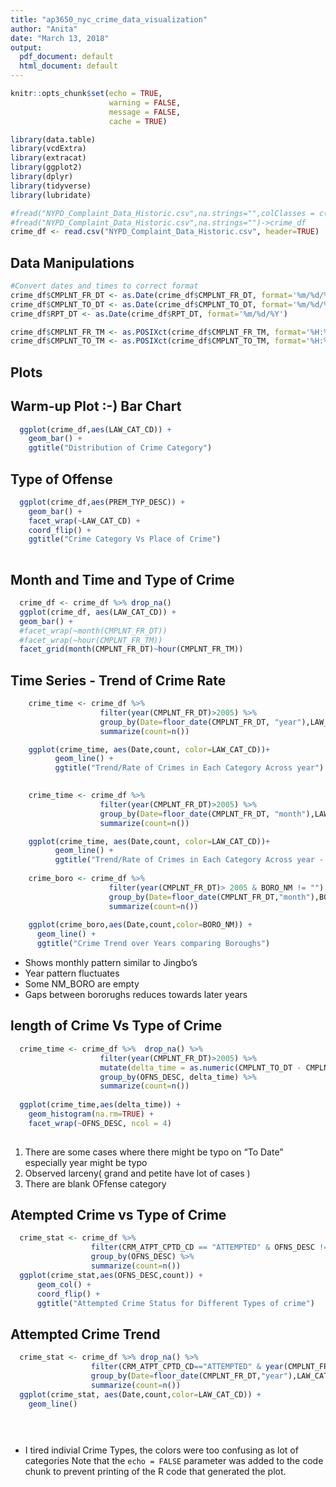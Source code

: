 ```yaml
---
title: "ap3650_nyc_crime_data_visualization"
author: "Anita"
date: "March 13, 2018"
output:
  pdf_document: default
  html_document: default
---
```


```r
knitr::opts_chunk$set(echo = TRUE,
                      warning = FALSE,
                      message = FALSE, 
                      cache = TRUE)
```


```r
library(data.table)
library(vcdExtra)
library(extracat)
library(ggplot2)
library(dplyr)
library(tidyverse)
library(lubridate)

#fread("NYPD_Complaint_Data_Historic.csv",na.strings="",colClasses = c(PARKS_NM="c",HADEVELOPT="c"))->crime_df
#fread("NYPD_Complaint_Data_Historic.csv",na.strings="")->crime_df
crime_df <- read.csv("NYPD_Complaint_Data_Historic.csv", header=TRUE)
```

## Data Manipulations


```r

#Convert dates and times to correct format
crime_df$CMPLNT_FR_DT <- as.Date(crime_df$CMPLNT_FR_DT, format='%m/%d/%Y')
crime_df$CMPLNT_TO_DT <- as.Date(crime_df$CMPLNT_TO_DT, format='%m/%d/%Y')
crime_df$RPT_DT <- as.Date(crime_df$RPT_DT, format='%m/%d/%Y')

crime_df$CMPLNT_FR_TM <- as.POSIXct(crime_df$CMPLNT_FR_TM, format='%H:%M:%S')
crime_df$CMPLNT_TO_TM <- as.POSIXct(crime_df$CMPLNT_TO_TM, format='%H:%M:%S')

```
## Plots  
## Warm-up Plot :-) Bar Chart 
```r
  ggplot(crime_df,aes(LAW_CAT_CD)) +
    geom_bar() +
    ggtitle("Distribution of Crime Category")
```  

## Type of Offense  

```r
  ggplot(crime_df,aes(PREM_TYP_DESC)) +
    geom_bar() +
    facet_wrap(~LAW_CAT_CD) +
    coord_flip() + 
    ggtitle("Crime Category Vs Place of Crime")
  

```

## Month and Time and Type of Crime

```r
  crime_df <- crime_df %>% drop_na()
  ggplot(crime_df, aes(LAW_CAT_CD)) +
  geom_bar() +
  #facet_wrap(~month(CMPLNT_FR_DT))
  #facet_wrap(~hour(CMPLNT_FR_TM))
  facet_grid(month(CMPLNT_FR_DT)~hour(CMPLNT_FR_TM))

```

## Time Series - Trend of Crime Rate 
```r
    crime_time <- crime_df %>%
                    filter(year(CMPLNT_FR_DT)>2005) %>%
                    group_by(Date=floor_date(CMPLNT_FR_DT, "year"),LAW_CAT_CD) %>%
                    summarize(count=n())

    ggplot(crime_time, aes(Date,count, color=LAW_CAT_CD))+
          geom_line() +
          ggtitle("Trend/Rate of Crimes in Each Category Across year")

    
    crime_time <- crime_df %>%
                    filter(year(CMPLNT_FR_DT)>2005) %>%
                    group_by(Date=floor_date(CMPLNT_FR_DT, "month"),LAW_CAT_CD) %>%
                    summarize(count=n())

    ggplot(crime_time, aes(Date,count, color=LAW_CAT_CD))+
          geom_line() +
          ggtitle("Trend/Rate of Crimes in Each Category Across year - sampled month-wise")
    
    crime_boro <- crime_df %>%
                      filter(year(CMPLNT_FR_DT)> 2005 & BORO_NM != "") %>%
                      group_by(Date=floor_date(CMPLNT_FR_DT,"month"),BORO_NM) %>%
                      summarize(count=n())
    
    ggplot(crime_boro,aes(Date,count,color=BORO_NM)) +
      geom_line() +
      ggtitle("Crime Trend over Years comparing Boroughs")

```
* Shows monthly pattern similar to Jingbo's
* Year pattern fluctuates 
* Some NM_BORO are empty
* Gaps between bororughs reduces towards later years


## length of Crime Vs Type of Crime 
```r
  crime_time <- crime_df %>%  drop_na() %>%
                    filter(year(CMPLNT_FR_DT)>2005) %>%
                    mutate(delta_time = as.numeric(CMPLNT_TO_DT - CMPLNT_FR_DT)) %>%
                    group_by(OFNS_DESC, delta_time) %>%
                    summarize(count=n())
                
  ggplot(crime_time,aes(delta_time)) +
    geom_histogram(na.rm=TRUE) +
    facet_wrap(~OFNS_DESC, ncol = 4)
  
```
1. There are some cases where there might be typo on "To Date" especially year might be typo   
2. Observed larceny( grand and petite have lot of cases )  
3. There are blank OFfense category

## Atempted Crime vs Type of Crime
```r
  crime_stat <- crime_df %>%
                  filter(CRM_ATPT_CPTD_CD == "ATTEMPTED" & OFNS_DESC !="") %>%
                  group_by(OFNS_DESC) %>%
                  summarize(count=n())
  ggplot(crime_stat,aes(OFNS_DESC,count)) +
      geom_col() +
      coord_flip() +
      ggtitle("Attempted Crime Status for Different Types of crime")
```

## Attempted Crime Trend 
```r
  crime_stat <- crime_df %>% drop_na() %>%
                  filter(CRM_ATPT_CPTD_CD=="ATTEMPTED" & year(CMPLNT_FR_DT)>2005 & LAW_CAT_CD != "") %>%
                  group_by(Date=floor_date(CMPLNT_FR_DT,"year"),LAW_CAT_CD) %>%
                  summarize(count=n())
  ggplot(crime_stat, aes(Date,count,color=LAW_CAT_CD)) +
    geom_line()
    

                  
```

* I tired indivial Crime Types, the colors were too confusing as lot of categories
Note that the `echo = FALSE` parameter was added to the code chunk to prevent printing of the R code that generated the plot.
